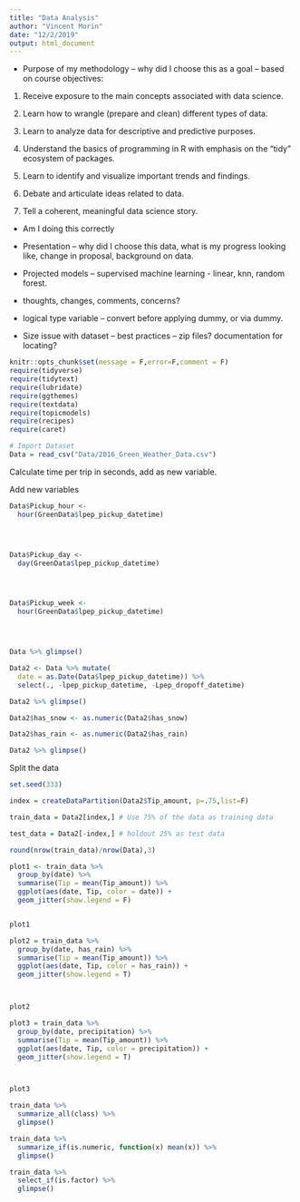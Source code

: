 ```yaml
---
title: "Data Analysis"
author: "Vincent Morin"
date: "12/2/2019"
output: html_document
---
```


- Purpose of my methodology -- why did I choose this as a goal -- based on course objectives:

1. Receive exposure to the main concepts associated with data science.

2. Learn how to wrangle (prepare and clean) different types of data.

3. Learn to analyze data for descriptive and predictive purposes.

4. Understand the basics of programming in R with emphasis on the “tidy” ecosystem of packages.

5. Learn to identify and visualize important trends and findings.

6. Debate and articulate ideas related to data.

7. Tell a coherent, meaningful data science story.

- Am I doing this correctly
- Presentation -- why did I choose this data, what is my progress looking like, change in proposal, background on data. 

- Projected models -- supervised machine learning - linear, knn, random forest.


- thoughts, changes, comments, concerns?
- logical type variable -- convert before applying dummy, or via dummy. 
- Size issue with dataset -- best practices -- zip files? documentation for locating?










```r
knitr::opts_chunk$set(message = F,error=F,comment = F)
require(tidyverse)
require(tidytext)
require(lubridate)
require(ggthemes)
require(textdata)
require(topicmodels)
require(recipes)
require(caret)
```

```r
# Import Dataset
Data = read_csv("Data/2016_Green_Weather_Data.csv") 

```




Calculate time per trip in seconds, add as new variable. 




Add new variables

```r

Data$Pickup_hour <- 
  hour(GreenData$lpep_pickup_datetime)




Data$Pickup_day <- 
  day(GreenData$lpep_pickup_datetime)




Data$Pickup_week <-
  hour(GreenData$lpep_pickup_datetime)




Data %>% glimpse()
```

```r
Data2 <- Data %>% mutate(
  date = as.Date(Data$lpep_pickup_datetime)) %>%
  select(., -lpep_pickup_datetime, -Lpep_dropoff_datetime)

Data2 %>% glimpse()
```

```r
Data2$has_snow <- as.numeric(Data2$has_snow)

Data2$has_rain <- as.numeric(Data2$has_rain)

Data2 %>% glimpse()
```




Split the data

```r
set.seed(333) 

index = createDataPartition(Data2$Tip_amount, p=.75,list=F) 

train_data = Data2[index,] # Use 75% of the data as training data 

test_data = Data2[-index,] # holdout 25% as test data

```

```r
round(nrow(train_data)/nrow(Data),3)
```




```r
plot1 <- train_data %>%
  group_by(date) %>%
  summarise(Tip = mean(Tip_amount)) %>%
  ggplot(aes(date, Tip, color = date)) +
  geom_jitter(show.legend = F)


plot1
```

```r
plot2 = train_data %>%
  group_by(date, has_rain) %>%
  summarise(Tip = mean(Tip_amount)) %>%
  ggplot(aes(date, Tip, color = has_rain)) +
  geom_jitter(show.legend = T)



plot2

```


```r
plot3 = train_data %>%
  group_by(date, precipitation) %>%
  summarise(Tip = mean(Tip_amount)) %>%
  ggplot(aes(date, Tip, color = precipitation)) +
  geom_jitter(show.legend = T)



plot3
```

```r
train_data %>% 
  summarize_all(class) %>% 
  glimpse()
```



```r
train_data %>% 
  summarize_if(is.numeric, function(x) mean(x)) %>%
  glimpse()
```

```r
train_data %>% 
  select_if(is.factor) %>% 
  glimpse()
```

